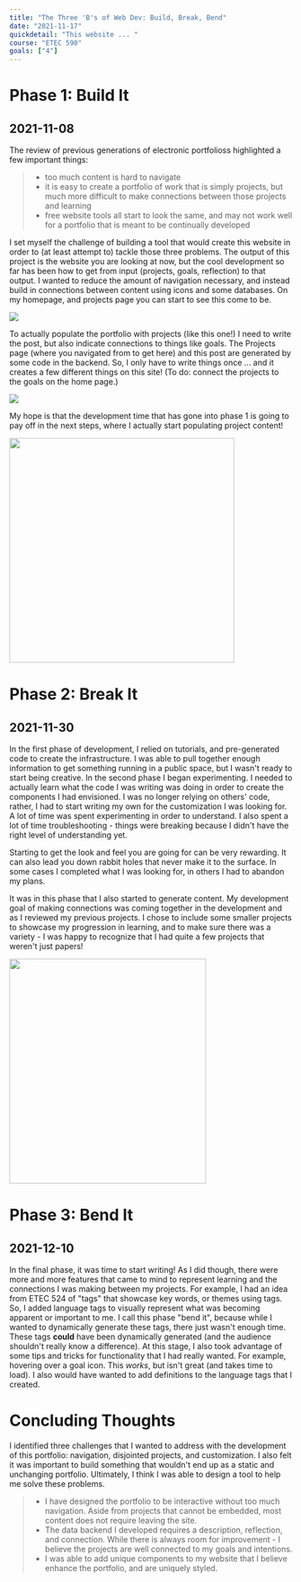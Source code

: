 ```yaml
---
title: "The Three 'B's of Web Dev: Build, Break, Bend"
date: "2021-11-17"
quickdetail: "This website ... "
course: "ETEC 590"
goals: ["4"]
---
```



# Phase 1: Build It
## 2021-11-08

The review of previous generations of electronic portfolioss highlighted a few important things: 

<blockquote>
<ul class='arrow-list-style'>
    <li>too much content is hard to navigate </li> 
    <li>it is easy to create a portfolio of work that is simply projects, but much more difficult to make connections between those projects and learning</li>
    <li>free website tools all start to look the same, and may not work well for a portfolio that is meant to be continually developed</li>
</ul>
</blockquote>

I set myself the challenge of building a tool that would create this website in order to (at least attempt to) tackle those three problems. The output of this project is the website you are looking at now, but the cool development so far has been how to get from input (projects, goals, reflection) to that output. I wanted to reduce the amount of navigation necessary, and instead build in connections between content using icons and some databases. On my homepage, and projects page you can start to see this come to be. 

<div class="p-8">
    <img src={goalexampleicons}/>
</div>

To actually populate the portfolio with projects (like this one!) I need to write the post, but also indicate connections to things like goals. The Projects page (where you navigated from to get here) and this post are generated by some code in the backend. So, I only have to write things once ... and it creates a few different things on this site! (To do: connect the projects to the goals on the home page.) 

<div class="p-8">
    <img src={devexample}/>
</div>

My hope is that the development time that has gone into phase 1 is going to pay off in the next steps, where I actually start populating project content! 

<span> 
<div className="small-container" style={{float: "right"}}>
    <img height="400px" width="400px" src={cards2}/> 
</div>
</span>

# Phase 2: Break It
## 2021-11-30

In the first phase of development, I relied on tutorials, and pre-generated code to create the infrastructure. I was able to pull together enough information to get something running in a public space, but I wasn't ready to start being creative. In the second phase I began experimenting. I needed to actually learn what the code I was writing was doing in order to create the components I had envisioned. I was no longer relying on others' code, rather, I had to start writing my own for the customization I was looking for. A lot of time was spent experimenting in order to understand. I also spent a lot of time troubleshooting - things were breaking because I didn't have the right level of understanding yet.

Starting to get the look and feel you are going for can be very rewarding. It can also lead you down rabbit holes that never make it to the surface. In some cases I completed what I was looking for, in others I had to abandon my plans. 

It was in this phase that I also started to generate content. My development goal of making connections was coming together in the development and as I reviewed my previous projects. I chose to include some smaller projects to showcase my progression in learning, and to make sure there was a variety - I was happy to recognize that I had quite a few projects that weren't just papers! 

<span> 
    <div className="p-8" style={{float: "left"}}>
        <img height="400px" width="350px" src={goalhover}/> 
    </div>
</span>

# Phase 3: Bend It
## 2021-12-10

In the final phase, it was time to start writing! As I did though, there were more and more features that came to mind to represent learning and the connections I was making between my projects. For example, I had an idea from <span class="tag-course">ETEC 524</span> of "tags" that showcase key words, or themes using tags. So, I added <span class="tag-lang">language tags</span> to visually represent what was becoming apparent or important to me. I call this phase "bend it", because while I wanted to dynamically generate these tags, there just wasn't enough time. These tags **could** have been dynamically generated (and the audience shouldn't really know a difference). At this stage, I also took advantage of some tips and tricks for functionality that I had really wanted. For example, hovering over a goal icon. This *works*, but isn't great (and takes time to load). I also would have wanted to add definitions to the language tags that I created. 


# Concluding Thoughts
I identified three challenges that I wanted to address with the development of this portfolio: navigation, disjointed projects, and customization. I also felt it was important to build something that wouldn't end up as a static and unchanging portfolio. Ultimately, I think I was able to design a tool to help me solve these problems. 

<blockquote>
<ul class='arrow-list-style'>
    <li>I have designed the portfolio to be interactive without too much navigation. Aside from projects that cannot be embedded, most content does not require leaving the site.</li> 
    <li>The data backend I developed requires a description, reflection, and connection. While there is always room for improvement - I believe the projects are well connected to my goals and intentions.</li>
    <li>I was able to add unique components to my website that I believe enhance the portfolio, and are uniquely styled.</li>
</ul>
</blockquote>